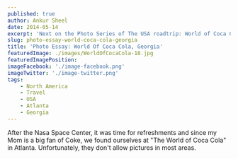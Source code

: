 ```yaml
---
published: true
author: Ankur Sheel
date: 2014-05-14
excerpt: 'Next on the Photo Series of The USA roadtrip: World of Coca Cola'
slug: photo-essay-world-coca-cola-georgia
title: 'Photo Essay: World Of Coca Cola, Georgia'
featuredImage: ./images/WorldOfCocaCola-18.jpg
featuredImagePosition:
imageFacebook: './image-facebook.png'
imageTwitter: './image-twitter.png'
tags:
    - North America
    - Travel
    - USA
    - Atlanta
    - Georgia
---
```



After the Nasa Space Center, it was time for refreshments and since my Mom is a big fan of Coke, we found ourselves at
"The World of Coca Cola" in Atlanta. Unfortunately, they don't allow pictures in most areas.

<ImageGallery relativeDirectory={props.path} />
